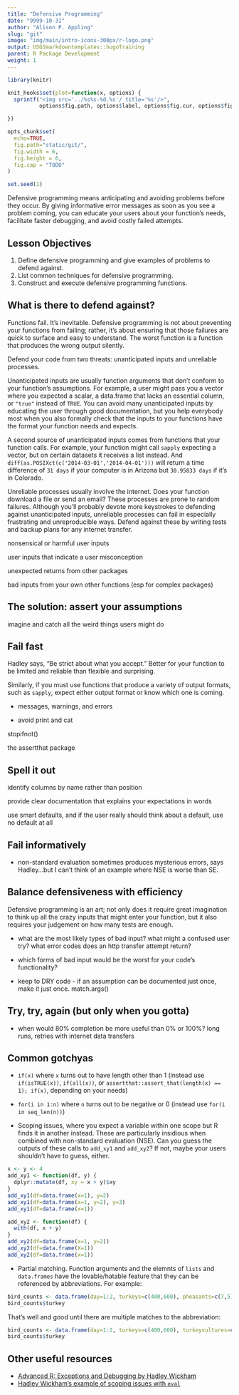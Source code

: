 ```yaml
---
title: "Defensive Programming"
date: "9999-10-31"
author: "Alison P. Appling"
slug: "git"
image: "img/main/intro-icons-300px/r-logo.png"
output: USGSmarkdowntemplates::hugoTraining
parent: R Package Development
weight: 1
---
```


```r
library(knitr)

knit_hooks$set(plot=function(x, options) {
  sprintf("<img src='../%s%s-%d.%s'/ title='%s'/>", 
          options$fig.path, options$label, options$fig.cur, options$fig.ext, options$fig.cap)

})

opts_chunk$set(
  echo=TRUE,
  fig.path="static/git/",
  fig.width = 6,
  fig.height = 6,
  fig.cap = "TODO"
)

set.seed(1)
```

Defensive programming means anticipating and avoiding problems before they occur. By giving informative error messages as soon as you see a problem coming, you can educate your users about your function's needs, facilitate faster debugging, and avoid costly failed attempts.

## Lesson Objectives

1. Define defensive programming and give examples of problems to defend against.
2. List common techniques for defensive programming.
3. Construct and execute defensive programming functions.

## What is there to defend against?

Functions fail. It's inevitable. Defensive programming is not about preventing your functions from failing; rather, it's about ensuring that those failures are quick to surface and easy to understand. The worst function is a function that produces the wrong output silently.

Defend your code from two threats: unanticipated inputs and unreliable processes. 

Unanticipated inputs are usually function arguments that don't conform to your function's assumptions. For example, a user might pass you a vector where you expected a scalar, a data.frame that lacks an essential column, or `"true"` instead of `TRUE`. You can avoid many unanticipated inputs by educating the user through good documentation, but you help everybody most when you also formally check that the inputs to your functions have the format your function needs and expects.

A second source of unanticipated inputs comes from functions that your function calls. For example, your function might call `sapply` expecting a vector, but on certain datasets it receives a list instead. And `diff(as.POSIXct(c('2014-03-01','2014-04-01')))` will return a time difference of `31 days` if your computer is in Arizona but `30.95833 days` if it's in Colorado.

Unreliable processes usually involve the internet. Does your function download a file or send an email? These processes are prone to random failures. Although you'll probably devote more keystrokes to defending against unanticipated inputs, unreliable processes can fail in especially frustrating and unreproducible ways. Defend against these by writing tests and backup plans for any internet transfer.




nonsensical or harmful user inputs

user inputs that indicate a user misconception

unexpected returns from other packages

bad inputs from your own other functions (esp for complex packages)



## The solution: assert your assumptions

imagine and catch all the weird things users might do



## Fail fast

Hadley says, "Be strict about what you accept." Better for your function to be limited and reliable than flexible and surprising.

Similarly, if you must use functions that produce a variety of output formats, such as `sapply`, expect either output format or know which one is coming.

* messages, warnings, and errors

* avoid print and cat

 stopifnot()
 
 the assertthat package



## Spell it out

identify columns by name rather than position

provide clear documentation that explains your expectations in words

use smart defaults, and if the user really should think about a default, use no default at all


## Fail informatively

* non-standard evaluation sometimes produces mysterious errors, says Hadley...but I can't think of an example where NSE is worse than SE.


## Balance defensiveness with efficiency

Defensive programming is an art; not only does it require great imagination to think up all the crazy inputs that might enter your function, but it also requires your judgement on how many tests are enough.

* what are the most likely types of bad input? what might a confused user try? what error codes does an http transfer attempt return?

* which forms of bad input would be the worst for your code's functionality?

* keep to DRY code - if an assumption can be documented just once, make it just once. match.args()

## Try, try, again (but only when you gotta)

* when would 80% completion be more useful than 0% or 100%? long runs, retries with internet data transfers


## Common gotchyas

* `if(x)` where `x` turns out to have length other than 1 (instead use `if(isTRUE(x))`, `if(all(x))`, or `assertthat::assert_that(length(x) == 1); if(x)`, depending on your needs)
  
* `for(i in 1:n)` where `n` turns out to be negative or 0 (instead use `for(i in seq_len(n))`)

* Scoping issues, where you expect a variable within one scope but R finds it in another instead. These are particularly insidious when combined with non-standard evaluation (NSE). Can you guess the outputs of these calls to `add_xy1` and `add_xy2`? If not, maybe your users shouldn't have to guess, either.
```r
x <- y <- 4
add_xy1 <- function(df, y) {
  dplyr::mutate(df, xy = x + y)$xy
}
add_xy1(df=data.frame(x=1), y=2)
add_xy1(df=data.frame(x=1, y=2), y=3)
add_xy1(df=data.frame(x=1))

add_xy2 <- function(df) {
  with(df, x + y)
}
add_xy2(df=data.frame(x=1, y=2))
add_xy2(df=data.frame(X=1))
add_xy2(df=data.frame(x=1))
```

* Partial matching. Function arguments and the elemnts of `lists` and `data.frames` have the lovable/hatable feature that they can be referenced by abbreviations. For example:
```r
bird_counts <- data.frame(day=1:2, turkeys=c(400,600), pheasants=c(7,5))
bird_counts$turkey
```
That's well and good until there are multiple matches to the abbreviation:
```r
bird_counts <- data.frame(day=1:2, turkeys=c(400,600), turkeyvultures=c(7,5))
bird_counts$turkey
```


## Other useful resources

- [Advanced R: Exceptions and Debugging by Hadley Wickham](http://adv-r.had.co.nz/Exceptions-Debugging.html#defensive-programming)
- [Hadley Wickham's example of scoping issues with `eval`](http://adv-r.had.co.nz/Computing-on-the-language.html#scoping-issues)
